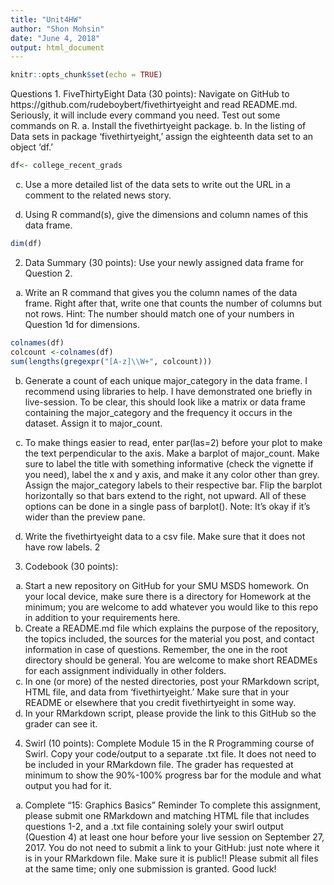 ```yaml
---
title: "Unit4HW"
author: "Shon Mohsin"
date: "June 4, 2018"
output: html_document
---
```


```r
knitr::opts_chunk$set(echo = TRUE)
```

Questions
1. FiveThirtyEight Data (30 points): Navigate on GitHub to
https://github.com/rudeboybert/fivethirtyeight and read README.md. Seriously, it will
include every command you need. Test out some commands on R.
a. Install the fivethirtyeight package.
b. In the listing of Data sets in package ‘fivethirtyeight,’ assign the eighteenth data set to
an object ‘df.’

```r
df<- college_recent_grads
```

c. Use a more detailed list of the data sets to write out the URL in a comment to the related news story.



d. Using R command(s), give the dimensions and column names of this data frame.

```r
dim(df)
```

2. Data Summary (30 points): Use your newly assigned data frame for Question 2.
a. Write an R command that gives you the column names of the data frame. Right after that, write one that counts the number of columns but not rows. Hint: The number should match one of your numbers in Question 1d for dimensions.

```r
colnames(df)
colcount <-colnames(df)
sum(lengths(gregexpr("[A-z]\\W+", colcount)))
```
b. Generate a count of each unique major_category in the data frame. I recommend using libraries to help. I have demonstrated one briefly in live-session. To be clear, this should look like a matrix or data frame containing the major_category and the frequency it occurs in the dataset. Assign it to major_count.



c. To make things easier to read, enter par(las=2) before your plot to make the text perpendicular to the axis. Make a barplot of major_count. Make sure to label the title with something informative (check the vignette if you need), label the x and y axis, and make it any color other than grey. Assign the major_category labels to their respective bar. Flip the barplot horizontally so that bars extend to the right, not upward. All of these options can be done in a single pass of barplot(). Note: It’s okay if it’s wider than the preview pane.


d. Write the fivethirtyeight data to a csv file. Make sure that it does not have row labels.
2
3. Codebook (30 points):
a. Start a new repository on GitHub for your SMU MSDS homework. On your local
device, make sure there is a directory for Homework at the minimum; you are
welcome to add whatever you would like to this repo in addition to your requirements
here.
b. Create a README.md file which explains the purpose of the repository, the topics
included, the sources for the material you post, and contact information in case of
questions. Remember, the one in the root directory should be general. You are
welcome to make short READMEs for each assignment individually in other folders.
c. In one (or more) of the nested directories, post your RMarkdown script, HTML file,
and data from ‘fivethirtyeight.’ Make sure that in your README or elsewhere that
you credit fivethirtyeight in some way.
d. In your RMarkdown script, please provide the link to this GitHub so the grader can see
it.
4. Swirl (10 points): Complete Module 15 in the R Programming course of Swirl. Copy
your code/output to a separate .txt file. It does not need to be included in your
RMarkdown file. The grader has requested at minimum to show the 90%-100%
progress bar for the module and what output you had for it.
a. Complete “15: Graphics Basics”
Reminder
To complete this assignment, please submit one RMarkdown and matching HTML file
that includes questions 1-2, and a .txt file containing solely your swirl output (Question 4)
at least one hour before your live session on September 27, 2017. You do not need to
submit a link to your GitHub: just note where it is in your RMarkdown file. Make sure it
is public!! Please submit all files at the same time; only one submission is granted.
Good luck!
